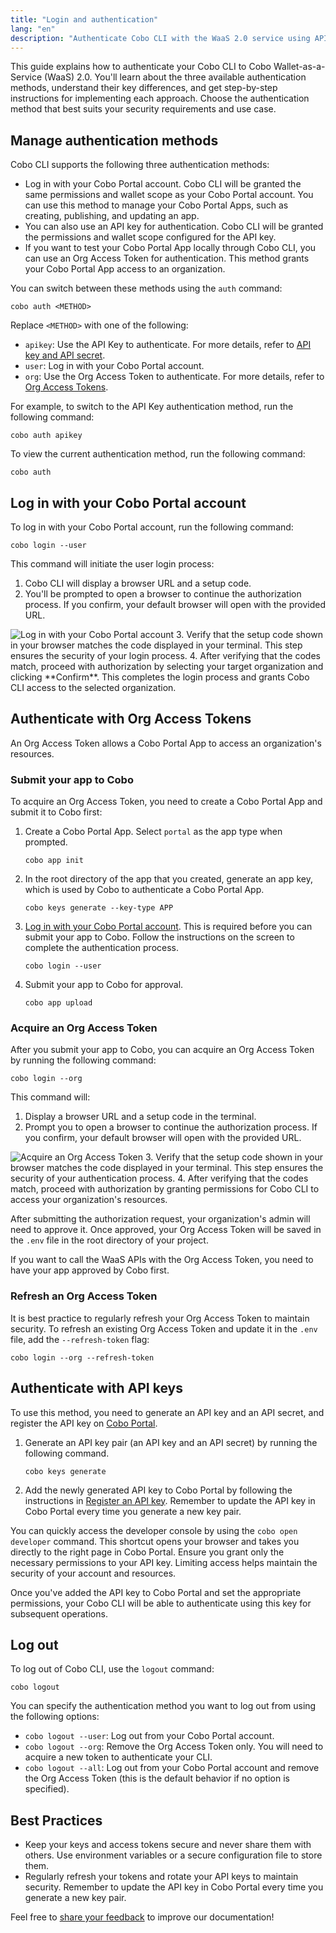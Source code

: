 ```yaml
---
title: "Login and authentication"
lang: "en"
description: "Authenticate Cobo CLI with the WaaS 2.0 service using API keys, Org Access Tokens, or Cobo Portal accounts."
---
```


This guide explains how to authenticate your Cobo CLI to Cobo Wallet-as-a-Service (WaaS) 2.0. You'll learn about the three available authentication methods, understand their key differences, and get step-by-step instructions for implementing each approach. Choose the authentication method that best suits your security requirements and use case.

## Manage authentication methods

Cobo CLI supports the following three authentication methods:

- Log in with your Cobo Portal account. Cobo CLI will be granted the same permissions and wallet scope as your Cobo Portal account. You can use this method to manage your Cobo Portal Apps, such as creating, publishing, and updating an app.
- You can also use an API key for authentication. Cobo CLI will be granted the permissions and wallet scope configured for the API key.
- If you want to test your Cobo Portal App locally through Cobo CLI, you can use an Org Access Token for authentication. This method grants your Cobo Portal App access to an organization.


You can switch between these methods using the `auth` command:

```shell
cobo auth <METHOD>
```
Replace `<METHOD>` with one of the following:

- `apikey`: Use the API Key to authenticate. For more details, refer to [API key and API secret](/v2/guides/overview/cobo-auth#api-key-and-api-secret).
- `user`: Log in with your Cobo Portal account.
- `org`: Use the Org Access Token to authenticate. For more details, refer to [Org Access Tokens](/v2/apps/org-access-tokens).

For example, to switch to the API Key authentication method, run the following command:

```shell
cobo auth apikey
```

To view the current authentication method, run the following command:

```shell
cobo auth
```

## Log in with your Cobo Portal account

To log in with your Cobo Portal account, run the following command:

```
cobo login --user
```

This command will initiate the user login process:

1. Cobo CLI will display a browser URL and a setup code.
2. You'll be prompted to open a browser to continue the authorization process. If you confirm, your default browser will open with the provided URL.
<img src="/v2/images/developer-tools/user-login.png" className="screenshot_modal" alt="Log in with your Cobo Portal account" />
3. Verify that the setup code shown in your browser matches the code displayed in your terminal. This step ensures the security of your login process.
4. After verifying that the codes match, proceed with authorization by selecting your target organization and clicking **Confirm**. This completes the login process and grants Cobo CLI access to the selected organization.


## Authenticate with Org Access Tokens

An Org Access Token allows a Cobo Portal App to access an organization's resources. 

### Submit your app to Cobo

To acquire an Org Access Token, you need to create a Cobo Portal App and submit it to Cobo first:


1. Create a Cobo Portal App. Select `portal` as the app type when prompted.

    ```
    cobo app init
    ```

2. In the root directory of the app that you created, generate an app key, which is used by Cobo to authenticate a Cobo Portal App.

    ```
    cobo keys generate --key-type APP
    ```

3. [Log in with your Cobo Portal account](#log-in-with-your-cobo-portal-account). This is required before you can submit your app to Cobo. Follow the instructions on the screen to complete the authentication process.

    ```
    cobo login --user
    ```
4. Submit your app to Cobo for approval.

    ```
    cobo app upload
    ```

### Acquire an Org Access Token
After you submit your app to Cobo, you can acquire an Org Access Token by running the following command:

```
cobo login --org
```
This command will:

1. Display a browser URL and a setup code in the terminal.
2. Prompt you to open a browser to continue the authorization process. If you confirm, your default browser will open with the provided URL.
<img src="/v2/images/developer-tools/org-access-token.png" className="screenshot_modal" alt="Acquire an Org Access Token" />
3. Verify that the setup code shown in your browser matches the code displayed in your terminal. This step ensures the security of your authentication process.
4. After verifying that the codes match, proceed with authorization by granting permissions for Cobo CLI to access your organization's resources.


After submitting the authorization request, your organization's admin will need to approve it. Once approved, your Org Access Token will be saved in the `.env` file in the root directory of your project.

<Note>
If you want to call the WaaS APIs with the Org Access Token, you need to have your app approved by Cobo first.
</Note>

### Refresh an Org Access Token
It is best practice to regularly refresh your Org Access Token to maintain security. To refresh an existing Org Access Token and update it in the `.env` file, add the `--refresh-token` flag:

```shell
cobo login --org --refresh-token
```


## Authenticate with API keys

To use this method, you need to generate an API key and an API secret, and register the API key on [Cobo Portal](https://portal.cobo.com).

1. Generate an API key pair (an API key and an API secret) by running the following command.
    ```shell
    cobo keys generate
    ```
2. Add the newly generated API key to Cobo Portal by following the instructions in [Register an API key](https://manuals.cobo.com/en/portal/developer-console/create-api-key). Remember to update the API key in Cobo Portal every time you generate a new key pair.

<Info>You can quickly access the developer console by using the `cobo open developer` command. This shortcut opens your browser and takes you directly to the right page in Cobo Portal.</Info> 
<Warning>
Ensure you grant only the necessary permissions to your API key. Limiting access helps maintain the security of your account and resources.
</Warning>

Once you've added the API key to Cobo Portal and set the appropriate permissions, your Cobo CLI will be able to authenticate using this key for subsequent operations.


## Log out

To log out of Cobo CLI, use the `logout` command:

```shell
cobo logout
```

You can specify the authentication method you want to log out from using the following options:

- `cobo logout --user`: Log out from your Cobo Portal account.
- `cobo logout --org`: Remove the Org Access Token only. You will need to acquire a new token to authenticate your CLI.
- `cobo logout --all`: Log out from your Cobo Portal account and remove the Org Access Token (this is the default behavior if no option is specified).


## Best Practices

- Keep your keys and access tokens secure and never share them with others. Use environment variables or a secure configuration file to store them.
- Regularly refresh your tokens and rotate your API keys to maintain security. Remember to update the API key in Cobo Portal every time you generate a new key pair.

<Tip>Feel free to [share your feedback](https://forms.zohopublic.com/cobo/form/DocumentFeedbackForm/formperma/QvLOhxJv1_JMsJ-1dleZ8Itb_7rzN-LtgvsDdxosoVI) to improve our documentation!</Tip>